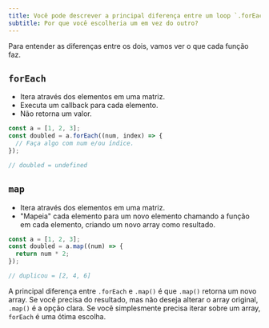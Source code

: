 ```yaml
---
title: Você pode descrever a principal diferença entre um loop `.forEach` e um loop `.map()`?
subtitle: Por que você escolheria um em vez do outro?
---
```


Para entender as diferenças entre os dois, vamos ver o que cada função faz.

## `forEach`

- Itera através dos elementos em uma matriz.
- Executa um callback para cada elemento.
- Não retorna um valor.

```js
const a = [1, 2, 3];
const doubled = a.forEach((num, index) => {
  // Faça algo com num e/ou índice.
});

// doubled = undefined
```

## `map`

- Itera através dos elementos em uma matriz.
- "Mapeia" cada elemento para um novo elemento chamando a função em cada elemento, criando um novo array como resultado.

```js
const a = [1, 2, 3];
const doubled = a.map((num) => {
  return num * 2;
});

// duplicou = [2, 4, 6]
```

A principal diferença entre `.forEach` e `.map()` é que `.map()` retorna um novo array. Se você precisa do resultado, mas não deseja alterar o array original, `.map()` é a opção clara. Se você simplesmente precisa iterar sobre um array, `forEach` é uma ótima escolha.
